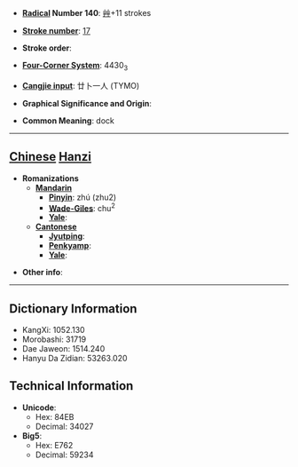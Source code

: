 * '''[[Wiktionary:Chinese radical index| Radical]] Number 140''': [[Wiktionary:Chinese radical index 艸|艸]]+11 strokes

* '''[[Wiktionary:Chinese total strokes index|Stroke number]]''': [[Wiktionary:Chinese total strokes index 17|17]]

* '''Stroke order''': 

* '''[[Wiktionary:Chinese four corner index|Four-Corner System]]''': 4430<sub>3</sub>

* '''[[Wiktionary:Chinese Cangjie index|Cangjie input]]''': 廿卜一人 (TYMO)

* '''Graphical Significance and Origin''': 

* '''Common Meaning''': dock

----

== [[Chinese]] [[Hanzi]] ==

* '''Romanizations'''
** '''[[Mandarin]]'''
*** '''[[Pinyin]]''': zhú (zhu2)
*** '''[[Wade-Giles]]''': chu<sup>2</sup>
*** '''[[Yale]]''': 
** '''[[Cantonese]]'''
*** '''[[Jyutping]]''':
*** '''[[Penkyamp]]''': 
*** '''[[Yale]]''': 

* '''Other info''': 

----

== Dictionary Information ==

* KangXi: 1052.130
* Morobashi: 31719
* Dae Jaweon: 1514.240
* Hanyu Da Zidian: 53263.020

== Technical Information ==

* '''Unicode''':
** Hex: 84EB
** Decimal: 34027
* '''Big5''':
** Hex: E762
** Decimal: 59234